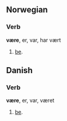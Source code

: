 == Norwegian ==
=== Verb ===
'''være''', er, var, har vært

# [[be]].

== Danish ==
=== Verb ===
'''være''', er, var, været

# [[be]].